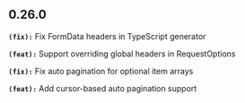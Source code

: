 ## 0.26.0
**`(fix):`** Fix FormData headers in TypeScript generator

**`(feat):`** Support overriding global headers in RequestOptions

**`(fix):`** Fix auto pagination for optional item arrays

**`(feat):`** Add cursor-based auto pagination support


